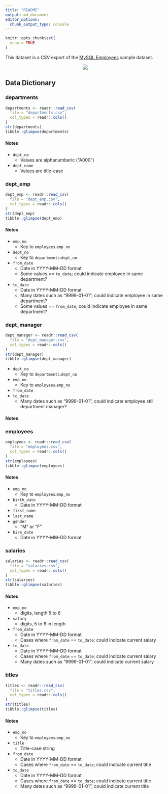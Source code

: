 ```yaml
---
title: "README"
output: md_document
editor_options: 
  chunk_output_type: console
---
```


```r
knitr::opts_chunk$set(
  echo = TRUE
)
```

This dataset is a CSV export of the [MySQL Employees](https://github.com/datacharmer/test_db) sample dataset. 

<center>![](https://dev.mysql.com/doc/employee/en/images/employees-schema.png)</center>

## Data Dictionary

### departments

```r
departments <- readr::read_csv(
  file = "departments.csv", 
  col_types = readr::cols()
)
str(departments)
tibble::glimpse(departments)
```

#### Notes

 * `dept_no`
   + Values are alphanumberic ("A000")
 * `dept_name`
   + Values are title-case

### dept_emp

```r
dept_emp <- readr::read_csv(
  file = "dept_emp.csv", 
  col_types = readr::cols()
)
str(dept_emp)
tibble::glimpse(dept_emp)
```

#### Notes

  * `emp_no`
    + Key to `employees`.`emp_no`
  * `dept_no` 
    + Key to `departments`.`dept_no`
  * `from_date`
    + Date in YYYY-MM-DD format
    + Some values == `to_date`; could indicate employee in same department?
  * `to_date`
    + Date in YYYY-MM-DD format
    + Many dates such as "9999-01-01"; could indicate employee in same department?
    + Some values == `from_date`; could indicate employee in same department?

### dept_manager

```r
dept_manager <- readr::read_csv(
  file = "dept_manager.csv", 
  col_types = readr::cols()
)
str(dept_manager)
tibble::glimpse(dept_manager)
```

  * `dept_no`
    + Key to `departments`.`dept_no`
  * `emp_no`
    + Key to `employees`.`emp_no`
  * `from_date`
  * `to_date`
    + Many dates such as "9999-01-01"; could indicate employee still department manager?

#### Notes

### employees

```r
employees <- readr::read_csv(
  file = "employees.csv", 
  col_types = readr::cols()
)
str(employees)
tibble::glimpse(employees)
```

#### Notes

  * `emp_no`
    + Key to `employees`.`emp_no`
  * `birth_date`
    + Date in YYYY-MM-DD format
  * `first_name`
  * `last_name`
  * `gender`
    + "M" or "F"
  * `hire_date`
    + Date in YYYY-MM-DD format

### salaries

```r
salaries <- readr::read_csv(
  file = "salaries.csv", 
  col_types = readr::cols()
)
str(salaries)
tibble::glimpse(salaries)
```

#### Notes

  * `emp_no`
    + digits, length 5 to 6
  * `salary`
    + digits, 5 to 6 in length
  * `from_date`
    + Date in YYYY-MM-DD format
    + Cases where `from_date` == `to_date`; could indicate current salary
  * `to_date`
    + Date in YYYY-MM-DD format
    + Cases where `from_date` == `to_date`; could indicate current salary
    + Many dates such as "9999-01-01"; could indicate current salary

### titles

```r
titles <- readr::read_csv(
  file = "titles.csv", 
  col_types = readr::cols()
)
str(titles)
tibble::glimpse(titles)
```

#### Notes

  * `emp_no`
    + Key to `employees`.`emp_no`
  * `title`
    + Title-case string
  * `from_date`
    + Date in YYYY-MM-DD format
    + Cases where `from_date` == `to_date`; could indicate current title
  * `to_date`
    + Date in YYYY-MM-DD format
    + Cases where `from_date` == `to_date`; could indicate current title
    + Many dates such as "9999-01-01"; could indicate current title
